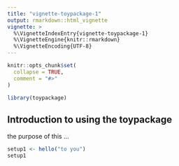 ```yaml
---
title: "vignette-toypackage-1"
output: rmarkdown::html_vignette
vignette: >
  %\VignetteIndexEntry{vignette-toypackage-1}
  %\VignetteEngine{knitr::rmarkdown}
  %\VignetteEncoding{UTF-8}
---
```


```r
knitr::opts_chunk$set(
  collapse = TRUE,
  comment = "#>"
)
```

```r
library(toypackage)
```


## Introduction to using the toypackage

the purpose of this ...

```r
setup1 <- hello("to you")
setup1
```


